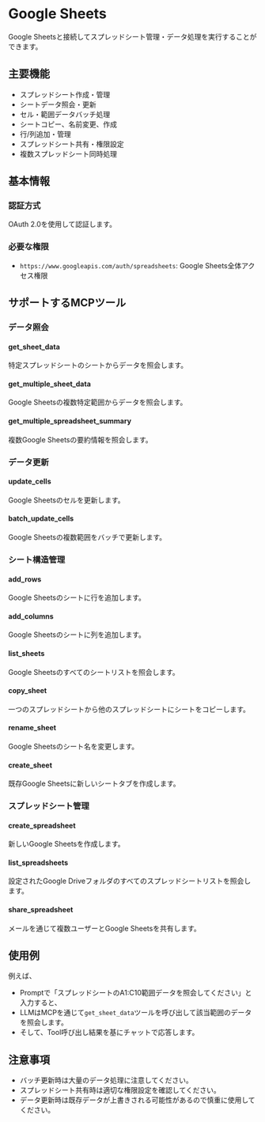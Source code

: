 # Google Sheets

Google Sheetsと接続してスプレッドシート管理・データ処理を実行することができます。

## 主要機能
- スプレッドシート作成・管理
- シートデータ照会・更新
- セル・範囲データバッチ処理
- シートコピー、名前変更、作成
- 行/列追加・管理
- スプレッドシート共有・権限設定
- 複数スプレッドシート同時処理

## 基本情報

### 認証方式
OAuth 2.0を使用して認証します。

### 必要な権限
- `https://www.googleapis.com/auth/spreadsheets`: Google Sheets全体アクセス権限

## サポートするMCPツール

### データ照会
#### get_sheet_data
特定スプレッドシートのシートからデータを照会します。

#### get_multiple_sheet_data
Google Sheetsの複数特定範囲からデータを照会します。

#### get_multiple_spreadsheet_summary
複数Google Sheetsの要約情報を照会します。

### データ更新
#### update_cells
Google Sheetsのセルを更新します。

#### batch_update_cells
Google Sheetsの複数範囲をバッチで更新します。

### シート構造管理
#### add_rows
Google Sheetsのシートに行を追加します。

#### add_columns
Google Sheetsのシートに列を追加します。

#### list_sheets
Google Sheetsのすべてのシートリストを照会します。

#### copy_sheet
一つのスプレッドシートから他のスプレッドシートにシートをコピーします。

#### rename_sheet
Google Sheetsのシート名を変更します。

#### create_sheet
既存Google Sheetsに新しいシートタブを作成します。

### スプレッドシート管理
#### create_spreadsheet
新しいGoogle Sheetsを作成します。

#### list_spreadsheets
設定されたGoogle Driveフォルダのすべてのスプレッドシートリストを照会します。

#### share_spreadsheet
メールを通じて複数ユーザーとGoogle Sheetsを共有します。

## 使用例

例えば、
- Promptで「スプレッドシートのA1:C10範囲データを照会してください」と入力すると、
- LLMはMCPを通じて`get_sheet_data`ツールを呼び出して該当範囲のデータを照会します。
- そして、Tool呼び出し結果を基にチャットで応答します。

## 注意事項
- バッチ更新時は大量のデータ処理に注意してください。
- スプレッドシート共有時は適切な権限設定を確認してください。
- データ更新時は既存データが上書きされる可能性があるので慎重に使用してください。 